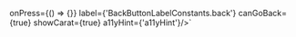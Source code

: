 

onPress={() => {}} 
label={'BackButtonLabelConstants.back'} 
canGoBack={true} 
showCarat={true} 
a11yHint={'a11yHint'}/>`


<ComponentTopInfo componentName="BackButton" example={exampleString} codeString={BackButtonString} />


